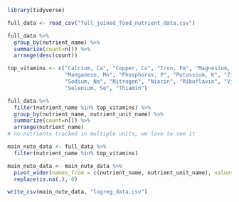 ```r
library(tidyverse)
```

```r
full_data <- read_csv("full_joined_food_nutrient_data.csv")
```

```r
full_data %>%
  group_by(nutrient_name) %>%
  summarize(count=n()) %>%
  arrange(desc(count))
```

```r
top_vitamins <- c("Calcium, Ca", "Copper, Cu", "Iron, Fe", "Magnesium, Mg", 
                  "Manganese, Mn", "Phosphorus, P", "Potassium, K", "Zinc, Zn",
                  "Sodium, Na", "Nitrogen", "Niacin", "Riboflavin", "Vitamin B-6",
                  "Selenium, Se", "Thiamin")
```

```r
full_data %>%
  filter(nutrient_name %in% top_vitamins) %>%
  group_by(nutrient_name, nutrient_unit_name) %>%
  summarize(count=n()) %>%
  arrange(nutrient_name)
# no nutrients tracked in multiple units, we love to see it
```

```r
main_nute_data <- full_data %>%
  filter(nutrient_name %in% top_vitamins)
```

```r
main_nute_data <- main_nute_data %>%
  pivot_wider(names_from = c(nutrient_name, nutrient_unit_name), values_from = nutrient_amount, id_cols = c(fdc_id, food_name, food_category_name), names_sep = ', ') %>%
  replace(is.na(.), 0)
```


```r
write_csv(main_nute_data, "logreg_data.csv")
```


